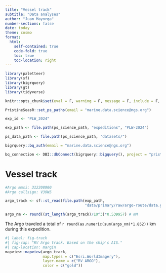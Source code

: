 ```yaml
---
title: "Vessel track"
subtitle: "Data analyses"
author: "Juan Mayorga"
number-sections: false
date: today
theme: cosmo
format: 
  html:
    self-contained: true
    code-fold: true
    toc: true
    toc-location: right
---
```


```r
library(paletteer)
library(sf)
library(bigrquery)
library(gt)
library(tidyverse)

knitr::opts_chunk$set(eval = F, warning = F, message = F, include = F, echo = F)

PristineSeasR::set_ps_paths(email = "marine.data.science@ngs.org")

exp_id <- "PLW_2024"

exp_path <- file.path(ps_science_path, "expeditions", "PLW-2024")

ps_data_path <- file.path(ps_science_path, "datasets/")

bigrquery::bq_auth(email = "marine.data.science@ngs.org")

bq_connection <- DBI::dbConnect(bigrquery::bigquery(), project = "pristine-seas")
```

# Vessel track

```r
#Argo mmsi: 312208000
#Argo callsign: V3OW5

argo_track <- sf::st_read(file.path(exp_path,
                                    "data/primary/raw/argo-route/data.geojson")) 

argo_nm <- round((st_length(argo_track)/10^3)*0.539957) # NM
```

The Argo traveled a total of `r round(as.numeric(sum(argo_nm)*1.852))` km during this expedition. 

```r
#| label: fig-track
#| fig-cap: "RV Argo track. Based on the ship's AIS."
#| cap-location: margin
mapview::mapview(argo_track, 
                 map.types = c("Esri.WorldImagery"), 
                 layer.name = c("RV ARGO"), 
                 color = c("gold"))
```

